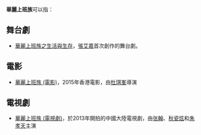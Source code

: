 '''華麗上班族'''可以指：

==舞台劇==
* [[華麗上班族之生活與生存|華麗上班族之生活與生存]]，[[張艾嘉|張艾嘉]]首次創作的舞台劇。

==電影==
* [[華麗上班族_(電影)|華麗上班族 (電影)]]，2015年香港電影，由[[杜琪峯|杜琪峯]]導演

==電視劇==
* [[華麗上班族_(電視劇)|華麗上班族 (電視劇)]]，於2013年開拍的中國大陸電視劇，由[[张翰_(大陆演员)|张翰]]、[[秋瓷炫|秋瓷炫]]和[[朱孝天|朱孝天]]主演

{{disambig|Cat=五字作品消歧义}}